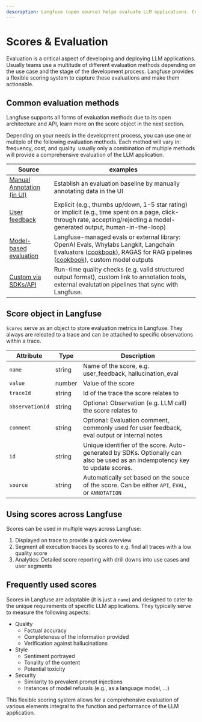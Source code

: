 ```yaml
---
description: Langfuse (open source) helps evaluate LLM applications. Commonly used to measure quality, tonality, factual accuracy, completeness, and relevance.
---
```


# Scores & Evaluation

Evaluation is a critical aspect of developing and deploying LLM applications. Usually teams use a multitude of different evaluation methods depending on the use case and the stage of the development process. Langfuse provides a flexible scoring system to capture these evaluations and make them actionable.

## Common evaluation methods

Langfuse supports all forms of evaluation methods due to its open architecture and API, learn more on the score object in the next section.

Depending on your needs in the development process, you can use one or multiple of the following evaluation methods. Each method will vary in: frequency, cost, and quality. usually only a combination of multiple methods will provide a comprehensive evaluation of the LLM application.

| Source                                                   | examples                                                                                                                                                                                                                                                 |
| -------------------------------------------------------- | -------------------------------------------------------------------------------------------------------------------------------------------------------------------------------------------------------------------------------------------------------- |
| [Manual Annotation (in UI)](/docs/scores/annotation)     | Establish an evaluation baseline by manually annotating data in the UI                                                                                                                                                                                   |
| [User feedback](/docs/scores/user-feedback)              | Explicit (e.g., thumbs up/down, 1-5 star rating) or implicit (e.g., time spent on a page, click-through rate, accepting/rejecting a model-generated output, human-in-the-loop)                                                                           |
| [Model-based evaluation](/docs/scores/model-based-evals) | Langfuse-managed evals or external library: OpenAI Evals, Whylabs Langkit, Langchain Evaluators ([cookbook](/docs/scores/model-based-evals/langchain)), RAGAS for RAG pipelines ([cookbook](/docs/scores/model-based-evals/ragas)), custom model outputs |
| [Custom via SDKs/API](/docs/scores/custom)               | Run-time quality checks (e.g. valid structured output format), custom link to annotation tools, external evalutation pipelines that sync with Langfuse.                                                                                                  |

## Score object in Langfuse

`Scores` serve as an object to store evaluation metrics in Langfuse. They always are releated to a trace and can be attached to specific observations within a trace.

| Attribute       | Type   | Description                                                                                                                  |
| --------------- | ------ | ---------------------------------------------------------------------------------------------------------------------------- |
| `name`          | string | Name of the score, e.g. user_feedback, hallucination_eval                                                                    |
| `value`         | number | Value of the score                                                                                                           |
| `traceId`       | string | Id of the trace the score relates to                                                                                         |
| `observationId` | string | Optional: Observation (e.g. LLM call) the score relates to                                                                   |
| `comment`       | string | Optional: Evaluation comment, commonly used for user feedback, eval output or internal notes                                 |
| `id`            | string | Unique identifier of the score. Auto-generated by SDKs. Optionally can also be used as an indempotency key to update scores. |
| `source`        | string | Automatically set based on the souce of the score. Can be either `API`, `EVAL`, or `ANNOTATION`                              |

## Using scores across Langfuse

Scores can be used in multiple ways across Langfuse:

1. Displayed on trace to provide a quick overview
2. Segment all execution traces by scores to e.g. find all traces with a low quality score
3. Analytics: Detailed score reporting with drill downs into use cases and user segments

## Frequently used scores

Scores in Langfuse are adaptable (it is just a `name`) and designed to cater to the unique requirements of specific LLM applications. They typically serve to measure the following aspects:

- Quality
  - Factual accuracy
  - Completeness of the information provided
  - Verification against hallucinations
- Style
  - Sentiment portrayed
  - Tonality of the content
  - Potential toxicity
- Security
  - Similarity to prevalent prompt injections
  - Instances of model refusals (e.g., as a language model, ...)

This flexible scoring system allows for a comprehensive evaluation of various elements integral to the function and performance of the LLM application.
